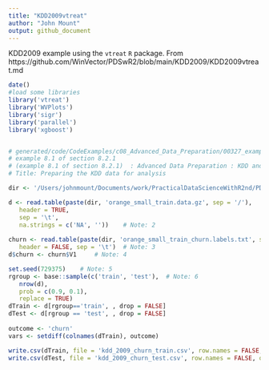 ```yaml
---
title: "KDD2009vtreat"
author: "John Mount"
output: github_document
---
```



KDD2009 example using the `vtreat` `R` package. From https://github.com/WinVector/PDSwR2/blob/main/KDD2009/KDD2009vtreat.md


```r
date()
#load some libraries
library('vtreat')
library('WVPlots') 
library('sigr')
library('parallel')
library('xgboost')


# generated/code/CodeExamples/c08_Advanced_Data_Preparation/00327_example_8.1_of_section_8.2.1.R 
# example 8.1 of section 8.2.1 
# (example 8.1 of section 8.2.1)  : Advanced Data Preparation : KDD and KDD Cup 2009 : Getting started with KDD Cup 2009 data 
# Title: Preparing the KDD data for analysis 

dir <- '/Users/johnmount/Documents/work/PracticalDataScienceWithR2nd/PDSwR2/KDD2009'

d <- read.table(paste(dir, 'orange_small_train.data.gz', sep = '/'),  	# Note: 1 
   header = TRUE,
   sep = '\t',
   na.strings = c('NA', '')) 	# Note: 2 
                                                
churn <- read.table(paste(dir, 'orange_small_train_churn.labels.txt', sep = '/'),
   header = FALSE, sep = '\t') 	# Note: 3 
d$churn <- churn$V1 	# Note: 4 

set.seed(729375) 	# Note: 5 
rgroup <- base::sample(c('train', 'test'), 	# Note: 6 
   nrow(d), 
   prob = c(0.9, 0.1),
   replace = TRUE)
dTrain <- d[rgroup=='train', , drop = FALSE]
dTest <- d[rgroup == 'test', , drop = FALSE]
                                                
outcome <- 'churn' 
vars <- setdiff(colnames(dTrain), outcome)
```

```r
write.csv(dTrain, file = 'kdd_2009_churn_train.csv', row.names = FALSE, quote = FALSE, na = '')
write.csv(dTest, file = 'kdd_2009_churn_test.csv', row.names = FALSE, quote = FALSE, na = '')
```

